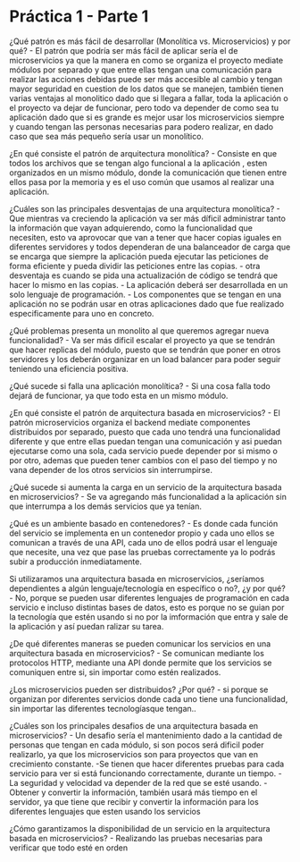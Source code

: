 # Práctica 1 - Parte 1

¿Qué patrón es más fácil de desarrollar (Monolítica vs. Microservicios) y por qué?
- El patrón que podría ser más fácil de aplicar sería el de microservicios ya que la manera en como se organiza el proyecto mediate módulos por separado y que entre ellas tengan una comunicación para realizar las acciones debidas puede ser más accesible al cambio y tengan mayor seguridad en cuestion de los datos que se manejen, también  tienen varias ventajas al monolitico  dado que si  llegara a fallar, toda la aplicación o el proyecto va dejar de funcionar, pero todo va depender de como sea tu aplicación dado que si es grande es mejor usar los microservicios siempre y cuando tengan las personas necesarias para podero realizar, en dado caso que sea más pequeño sería usar un monolítico. 

¿En qué consiste el patrón de arquitectura monolítica?
- Consiste en que todos los archivos que se tengan algo funcional a la aplicación , esten organizados en un mismo módulo, donde la comunicación que tienen entre ellos pasa por la memoria y es el uso común que usamos al realizar una aplicación.

¿Cuáles son las principales desventajas de una arquitectura monolítica?
- Que mientras va creciendo la aplicación va ser más díficil administrar tanto la información que vayan adquierendo, como la funcionalidad que necesiten, esto va aprovocar que van a tener que hacer copias iguales en diferentes servidores y todos dependeran de una balanceador de carga que se encarga que siempre la aplicación pueda  ejecutar las peticiones de forma eficiente y pueda dividir las peticiones entre las copias.
- otra desventaja es cuando se pida una actualización de código  se tendrá que hacer lo mismo en las copias.
- La aplicación deberá ser desarrollada en un solo lenguaje de programación.
- Los componentes que se tengan en una aplicación no se podrán usar en otras aplicaciones dado que fue realizado especificamente para uno en concreto.

¿Qué problemas presenta un monolito al que queremos agregar nueva funcionalidad?
- Va ser más dificil escalar el proyecto ya que se tendrán que hacer replicas del módulo, puesto que se tendrán que poner en otros servidores y los deberán organizar en un load balancer para poder seguir teniendo una eficiencia positiva.

¿Qué sucede si falla una aplicación monolítica?
- Si una cosa falla todo dejará de funcionar, ya que todo esta en un mismo módulo.


¿En qué consiste el patrón de arquitectura basada en microservicios?
- El patrón microservicios organiza el backend mediate componentes distribuidos  por separado, puesto que cada uno tendrá una funcionalidad diferente y que entre ellas puedan tengan una comunicación y asi puedan ejecutarse como una sola, cada servicio puede depender por si mismo o por otro, ademas que pueden tener cambios con el paso del tiempo y no vana depender de los otros servicios sin interrumpirse.

¿Qué sucede si aumenta la carga en un servicio de la arquitectura basada en microservicios?
- Se va agregando más funcionalidad a la aplicación sin que interrumpa a los demás servicios que ya tenían.


¿Qué es un ambiente basado en contenedores?
- Es donde cada función del servicio se implementa en un contenedor  propio y cada uno ellos se comunican a través de una API, cada uno de ellos podrá usar el lenguaje  que necesite, una vez que pase las pruebas correctamente ya lo podrás subir a producción inmediatamente.

Si utilizaramos una arquitectura basada en microservicios, ¿seríamos dependientes a algún lenguaje/tecnología en específico o no?, ¿y por qué?
- No, porque se pueden usar diferentes lenguajes de programación en cada servicio e incluso distintas bases de datos, esto es porque no se guian por la tecnología que estén usando si no por la imformación que entra y sale de la aplicación y así puedan ralizar su tarea.

¿De qué diferentes maneras se pueden comunicar los servicios en una arquitectura basada en microservicios?
- Se comunican mediante los protocolos HTTP, mediante una API  donde permite que los servicios se comuniquen entre si, sin importar como estén realizados.


¿Los microservicios pueden ser distribuidos? ¿Por qué?
- si porque se organizan por diferentes servicios donde cada uno tiene una funcionalidad, sin importar las  diferentes tecnologíasque tengan..


¿Cuáles son los principales desafios de una arquitectura basada en microservicios?
- Un desafio sería el mantenimiento dado a la cantidad de personas que tengan en cada módulo, si son pocos será dificil poder realizarlo, ya que los microservicios son para proyectos que van en crecimiento constante.
-Se tienen que hacer diferentes pruebas para cada servicio para ver si está funcionando correctamente, durante un tiempo.
- La seguridad  y velocidad va depender de la red que se esté usando.
- Obtener y convertir la información, también usará  más tiempo en el servidor, ya que tiene que recibir y convertir la información para los diferentes lenguajes que esten usando los servicios

¿Cómo garantizamos la disponibilidad de un servicio en la arquitectura basada en microservicios?
- Realizando las pruebas necesarias para verificar que todo esté en orden
